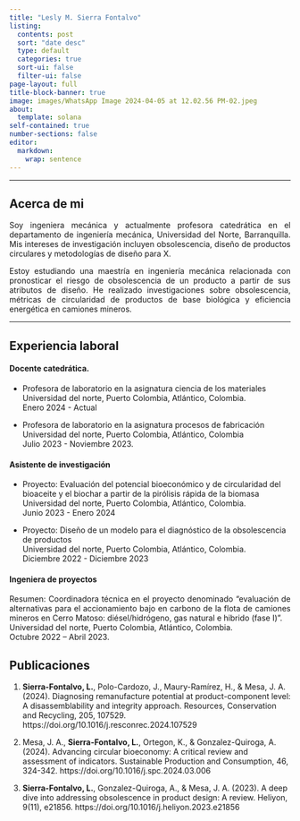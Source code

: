 ```yaml
---
title: "Lesly M. Sierra Fontalvo"
listing:
  contents: post
  sort: "date desc"
  type: default
  categories: true
  sort-ui: false
  filter-ui: false
page-layout: full
title-block-banner: true
image: images/WhatsApp Image 2024-04-05 at 12.02.56 PM-02.jpeg
about:
  template: solana
self-contained: true
number-sections: false
editor: 
  markdown: 
    wrap: sentence
---
```

---

## Acerca de mi

::: {style="text-align: justify"}

Soy ingeniera mecánica y actualmente profesora catedrática en el departamento de ingeniería mecánica, Universidad del Norte, Barranquilla. Mis intereses de investigación incluyen obsolescencia, diseño de productos circulares y metodologías de diseño para X.

Estoy estudiando una maestría en ingeniería mecánica relacionada con pronosticar el riesgo de obsolescencia de un producto a partir de sus atributos de diseño. He realizado investigaciones sobre obsolescencia, métricas de circularidad de productos de base biológica y eficiencia energética en camiones mineros.

:::

---

## Experiencia laboral

#### Docente catedrática.

* Profesora de laboratorio en la asignatura ciencia de los materiales \
Universidad del norte, Puerto Colombia, Atlántico, Colombia.\
Enero 2024 - Actual

* Profesora de laboratorio en la asignatura procesos de fabricación \
Universidad del norte, Puerto Colombia, Atlántico, Colombia \
Julio 2023 - Noviembre 2023.

#### Asistente de investigación

* Proyecto: Evaluación del potencial bioeconómico y de circularidad del bioaceite y el biochar a partir de la pirólisis rápida de la biomasa \
Universidad del norte, Puerto Colombia, Atlántico, Colombia.\
Junio 2023 - Enero 2024

* Proyecto: Diseño de un modelo para el diagnóstico de la obsolescencia de productos \
Universidad del norte, Puerto Colombia, Atlántico, Colombia.\
Diciembre 2022 - Diciembre 2023

#### Ingeniera de proyectos

::: {style="text-align: justify"}

Resumen: Coordinadora técnica en el proyecto denominado “evaluación de alternativas para el accionamiento bajo en carbono de la flota de camiones mineros en Cerro Matoso: diésel/hidrógeno, gas natural e hibrido (fase I)”.\
Universidad del norte, Puerto Colombia, Atlántico, Colombia.\
Octubre 2022 – Abril 2023.

:::

## Publicaciones

1.  **Sierra-Fontalvo, L.**, Polo-Cardozo, J., Maury-Ramírez, H., & Mesa, J. A. (2024). Diagnosing remanufacture potential at product-component level: A disassemblability and integrity approach. Resources, Conservation and Recycling, 205, 107529. https://doi.org/10.1016/j.resconrec.2024.107529

2.  Mesa, J. A., **Sierra-Fontalvo, L.**, Ortegon, K., & Gonzalez-Quiroga, A. (2024). Advancing circular bioeconomy: A critical review and assessment of indicators. Sustainable Production and Consumption, 46, 324-342. https://doi.org/10.1016/j.spc.2024.03.006

3.  **Sierra-Fontalvo, L.**, Gonzalez-Quiroga, A., & Mesa, J. A. (2023). A deep dive into addressing obsolescence in product design: A review. Heliyon, 9(11), e21856. https://doi.org/10.1016/j.heliyon.2023.e21856
